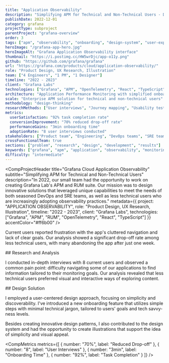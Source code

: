 ```yaml
---
title: "Application Observability"
description: "Simplifying APM for Technical and Non-Technical Users - Designed innovative solutions that leveraged unique capabilities to meet the needs of both seasoned DevOps teams and less technical users adopting observability practices."
publishDate: 2022-12-01
category: grafana
projectType: subproject
parentProject: "grafana-overview"
order: 3
tags: ["apm", "observability", "onboarding", "design-system", "user-experience"]
heroImage: "/grafana-app-hero.jpg"
heroImageAlt: "Grafana Application Observability interface"
thumbnail: "https://i.postimg.cc/HW5wrDjc/app-o11y.png"
github: "https://github.com/grafana/grafana"
url: "https://grafana.com/products/cloud/application-observability/"
role: "Product Design, UX Research, Illustration"
team: ["4 Engineers", "1 PM", "1 Designer"]
timeline: "2022 - 2023"
client: "Grafana Labs"
technologies: ["Grafana", "APM", "OpenTelemetry", "React", "TypeScript", "Figma"]
architecture: "Application Performance Monitoring with simplified onboarding"
scale: "Enterprise APM solution for technical and non-technical users"
methodology: "design-thinking"
researchMethods: ["User interviews", "Journey mapping", "Usability testing", "Pain point analysis"]
metrics:
  userSatisfaction: "92% task completion rate"
  conversionImprovement: "70% reduced drop-off rate"
  performanceGains: "3min onboarding time"
  adoptionRate: "8 user interviews conducted"
stakeholders: ["Product team", "Engineering", "DevOps teams", "SRE teams", "Design System team"]
crossFunctionalTeam: true
sections: ["problem", "research", "design", "development", "results"]
keywords: ["grafana", "apm", "application", "observability", "monitoring", "onboarding", "design-system"]
difficulty: "intermediate"
---
```



<CompProjectHeader
  title="Grafana Cloud Application Observability"
  subtitle="Simplifying APM for Technical and Non-Technical Users"
  description="In 2022, our small team had the opportunity to work on creating Grafana Lab's APM and RUM suite. Our mission was to design innovative solutions that leveraged unique capabilities to meet the needs of both seasoned DevOps and SRE teams, as well as less technical users who are increasingly adopting observability practices."
  metadata={{
    project: "APPLICATION OBSERVABILITY",
    role: "Product Design, UX Research, Illustration",
    timeline: "2022 - 2023",
    client: "Grafana Labs",
    technologies: ["Grafana", "APM", "RUM", "OpenTelemetry", "React", "TypeScript"]
  }}
  accentColor="#ff6b00"
/>

<CompImageSingle
  src="https://i.postimg.cc/HW5wrDjc/app-o11y.png"
  alt="Project preview"
  caption="Application Observability dashboard overview"
/>

<CompText>
Current users reported frustration with the app's cluttered navigation and lack of clear goals. Our analysis showed a significant drop-off rate among less technical users, with many abandoning the app after just one week.
</CompText>

<CompImageSingle
  src="https://i.postimg.cc/QNzfP9d2/app-o11y2.png"
  alt="Application observability interface"
  caption="Streamlined dashboard interface for monitoring application performance"
/>

<CompText>
## Research and Analysis

I conducted in-depth interviews with 8 current users and observed a common pain point: difficulty navigating some of our applications to find information tailored to their monitoring goals. Our analysis revealed that less technical users preferred visual and interactive ways of exploring content.
</CompText>

<CompImageSingle
  src="https://i.postimg.cc/85k3m2zN/app-o11y1.png"
  alt="Research insights and user flow"
  caption="User journey mapping and pain point identification"
/>

<CompText>
## Design Solution

I employed a user-centered design approach, focusing on simplicity and discoverability. I've introduced a new onboarding feature that utilizes simple steps with minimal technical jargon, tailored to users' goals and tech savvy-ness levels.
</CompText>

<CompVideo
  src="https://www.youtube.com/embed/8kcVdRCMxkk?si=01PVlXObpy7jyFms"
  title="Onboarding flow demonstration"
  caption="New onboarding flow designed for both technical and non-technical users"
/>

<CompText>
Besides creating innovative design patterns, I also contributed to the design system and had the opportunity to create illustrations that support the idea of simplicity and visual appeal.
</CompText>

<CompVideo
  src="https://www.youtube.com/embed/mfWIeNjh1gQ?si=EsBF-4RI_2LqX-zA"
  title="Design system contributions"
  caption="Illustrations and design system components created for Application Observability"
/>

<CompMetrics
  metrics={[
    {
      number: "70%",
      label: "Reduced Drop-off"
    },
    {
      number: "8",
      label: "User Interviews"
    },
    {
      number: "3min",
      label: "Onboarding Time"
    },
    {
      number: "92%",
      label: "Task Completion"
    }
  ]}
/>